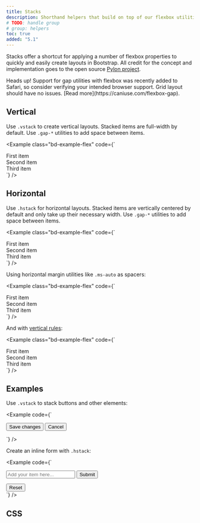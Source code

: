 ```yaml
---
title: Stacks
description: Shorthand helpers that build on top of our flexbox utilities to make component layout faster and easier than ever.
# TODO: handle group
# group: helpers
toc: true
added: "5.1"
---
```


Stacks offer a shortcut for applying a number of flexbox properties to quickly and easily create layouts in Bootstrap. All credit for the concept and implementation goes to the open source [Pylon project](https://almonk.github.io/pylon/).

<Callout type="warning">
Heads up! Support for gap utilities with flexbox was recently added to Safari, so consider verifying your intended browser support. Grid layout should have no issues. [Read more](https://caniuse.com/flexbox-gap).
</Callout>

## Vertical

Use `.vstack` to create vertical layouts. Stacked items are full-width by default. Use `.gap-*` utilities to add space between items.

<Example class="bd-example-flex" code={`<div class="vstack gap-3">
  <div class="p-2">First item</div>
  <div class="p-2">Second item</div>
  <div class="p-2">Third item</div>
</div>`} />

## Horizontal

Use `.hstack` for horizontal layouts. Stacked items are vertically centered by default and only take up their necessary width. Use `.gap-*` utilities to add space between items.

<Example class="bd-example-flex" code={`<div class="hstack gap-3">
  <div class="p-2">First item</div>
  <div class="p-2">Second item</div>
  <div class="p-2">Third item</div>
</div>`} />

Using horizontal margin utilities like `.ms-auto` as spacers:

<Example class="bd-example-flex" code={`<div class="hstack gap-3">
  <div class="p-2">First item</div>
  <div class="p-2">Second item</div>
  <div class="p-2">Third item</div>
</div>`} />

And with [vertical rules]([[docsref:/helpers/vertical-rule]]):

<Example class="bd-example-flex" code={`<div class="hstack gap-3">
  <div class="p-2">First item</div>
  <div class="p-2">Second item</div>
  <div class="vr"></div>
  <div class="p-2">Third item</div>
</div>`} />

## Examples

Use `.vstack` to stack buttons and other elements:

<Example code={`<div class="vstack gap-2 col-md-5 mx-auto">
  <button type="button" class="btn btn-secondary">Save changes</button>
  <button type="button" class="btn btn-outline-secondary">Cancel</button>
</div>`} />

Create an inline form with `.hstack`:

<Example code={`<div class="hstack gap-3">
  <input class="form-control me-auto" type="text" placeholder="Add your item here..." aria-label="Add your item here...">
  <button type="button" class="btn btn-secondary">Submit</button>
  <div class="vr"></div>
  <button type="button" class="btn btn-outline-danger">Reset</button>
</div>`} />

## CSS

<ScssDocs name="stacks" file="scss/helpers/_stacks.scss" />
